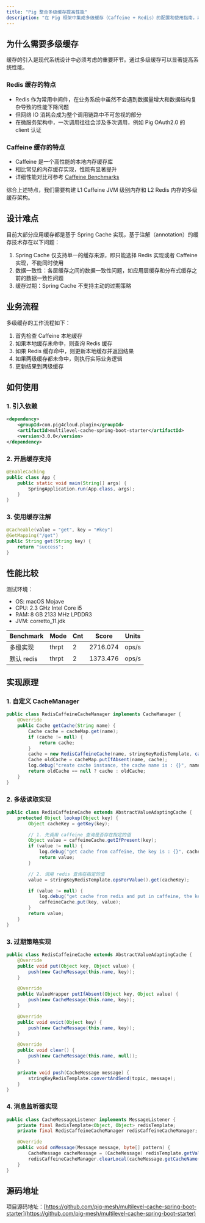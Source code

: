 ```yaml
---
title: "Pig 整合多级缓存提高性能"
description: "在 Pig 框架中集成多级缓存（Caffeine + Redis）的配置和使用指南，以提高系统性能"
---
```


## 为什么需要多级缓存

<Note>
缓存的引入是现代系统设计中必须考虑的重要环节。通过多级缓存可以显著提高系统性能。
</Note>

### Redis 缓存的特点
- Redis 作为常用中间件，在业务系统中虽然不会遇到数据量增大和数据结构复杂导致的性能下降问题
- 但网络 IO 消耗会成为整个调用链路中不可忽视的部分
- 在微服务架构中，一次调用往往会涉及多次调用，例如 Pig OAuth2.0 的 client 认证

### Caffeine 缓存的特点
- Caffeine 是一个高性能的本地内存缓存库
- 相比常见的内存缓存实现，性能有显著提升
- 详细性能对比可参考 [Caffeine Benchmarks](https://github.com/ben-manes/caffeine/wiki/Benchmarks)

<Note>
综合上述特点，我们需要构建 L1 Caffeine JVM 级别内存和 L2 Redis 内存的多级缓存架构。
</Note>

## 设计难点

目前大部分应用缓存都是基于 Spring Cache 实现，基于注解（annotation）的缓存技术存在以下问题：

1. Spring Cache 仅支持单一的缓存来源，即只能选择 Redis 实现或者 Caffeine 实现，不能同时使用
2. 数据一致性：各层缓存之间的数据一致性问题，如应用层缓存和分布式缓存之前的数据一致性问题
3. 缓存过期：Spring Cache 不支持主动的过期策略

## 业务流程

多级缓存的工作流程如下：

1. 首先检查 Caffeine 本地缓存
2. 如果本地缓存未命中，则查询 Redis 缓存
3. 如果 Redis 缓存命中，则更新本地缓存并返回结果
4. 如果两级缓存都未命中，则执行实际业务逻辑
5. 更新结果到两级缓存

## 如何使用

### 1. 引入依赖

```xml
<dependency>
    <groupId>com.pig4cloud.plugin</groupId>
    <artifactId>multilevel-cache-spring-boot-starter</artifactId>
    <version>3.0.0</version>
</dependency>
```

### 2. 开启缓存支持

```java
@EnableCaching
public class App {
    public static void main(String[] args) {
        SpringApplication.run(App.class, args);
    }
}
```

### 3. 使用缓存注解

```java
@Cacheable(value = "get", key = "#key")
@GetMapping("/get")
public String get(String key) {
    return "success";
}
```

## 性能比较

测试环境：
- OS: macOS Mojave
- CPU: 2.3 GHz Intel Core i5
- RAM: 8 GB 2133 MHz LPDDR3
- JVM: corretto_11.jdk

| Benchmark | Mode | Cnt | Score | Units |
|-----------|------|-----|-------|-------|
| 多级实现 | thrpt | 2 | 2716.074 | ops/s |
| 默认 redis | thrpt | 2 | 1373.476 | ops/s |

## 实现原理

### 1. 自定义 CacheManager

```java
public class RedisCaffeineCacheManager implements CacheManager {
    @Override
    public Cache getCache(String name) {
        Cache cache = cacheMap.get(name);
        if (cache != null) {
            return cache;
        }
        cache = new RedisCaffeineCache(name, stringKeyRedisTemplate, caffeineCache(), cacheConfigProperties);
        Cache oldCache = cacheMap.putIfAbsent(name, cache);
        log.debug("create cache instance, the cache name is : {}", name);
        return oldCache == null ? cache : oldCache;
    }
}
```

### 2. 多级读取实现

```java
public class RedisCaffeineCache extends AbstractValueAdaptingCache {
    protected Object lookup(Object key) {
        Object cacheKey = getKey(key);

        // 1. 先调用 caffeine 查询是否存在指定的值
        Object value = caffeineCache.getIfPresent(key);
        if (value != null) {
            log.debug("get cache from caffeine, the key is : {}", cacheKey);
            return value;
        }

        // 2. 调用 redis 查询在指定的值
        value = stringKeyRedisTemplate.opsForValue().get(cacheKey);

        if (value != null) {
            log.debug("get cache from redis and put in caffeine, the key is : {}", cacheKey);
            caffeineCache.put(key, value);
        }
        return value;
    }
}
```

### 3. 过期策略实现

```java
public class RedisCaffeineCache extends AbstractValueAdaptingCache {
    @Override
    public void put(Object key, Object value) {
        push(new CacheMessage(this.name, key));
    }

    @Override
    public ValueWrapper putIfAbsent(Object key, Object value) {
        push(new CacheMessage(this.name, key));
    }

    @Override
    public void evict(Object key) {
        push(new CacheMessage(this.name, key));
    }

    @Override
    public void clear() {
        push(new CacheMessage(this.name, null));
    }

    private void push(CacheMessage message) {
        stringKeyRedisTemplate.convertAndSend(topic, message);
    }
}
```

### 4. 消息监听器实现

```java
public class CacheMessageListener implements MessageListener {
    private final RedisTemplate<Object, Object> redisTemplate;
    private final RedisCaffeineCacheManager redisCaffeineCacheManager;

    @Override
    public void onMessage(Message message, byte[] pattern) {
        CacheMessage cacheMessage = (CacheMessage) redisTemplate.getValueSerializer().deserialize(message.getBody());
        redisCaffeineCacheManager.clearLocal(cacheMessage.getCacheName(), cacheMessage.getKey());
    }
}
```

## 源码地址

项目源码地址：[https://github.com/pig-mesh/multilevel-cache-spring-boot-starter](https://github.com/pig-mesh/multilevel-cache-spring-boot-starter)
